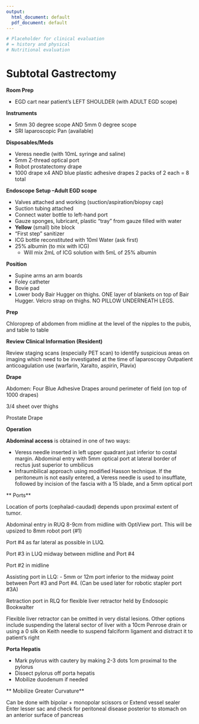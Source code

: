 ```yaml
---
output:
  html_document: default
  pdf_document: default
---
```

```r
# Placeholder for clinical evaluation
# = history and physical
# Nutritional evaluation
```

# Subtotal Gastrectomy  {#robo_stgastrectomy_salo}

**Room Prep**

- EGD cart near patient’s LEFT SHOULDER (with ADULT EGD scope)

**Instruments**

- 5mm 30 degree scope AND 5mm 0 degree scope
- SRI laparoscopic Pan (available)

**Disposables/Meds**

- Veress needle (with 10mL syringe and saline)
- 5mm Z-thread optical port 
- Robot prostatectomy drape
- 1000 drape x4 AND blue plastic adhesive drapes 2 packs of 2 each = 8 total

**Endoscope Setup –Adult EGD scope**

- Valves attached and working (suction/aspiration/biopsy cap)
- Suction tubing attached
- Connect water bottle to left-hand port
- Gauze sponges, lubricant, plastic “tray” from gauze filled with water
- **Yellow** (small) bite block
- “First step” sanitizer
- ICG bottle reconstituted with 10ml Water (ask first)
- 25% albumin (to mix with ICG)
  - Will mix 2mL of ICG solution with 5mL of 25% albumin



**Position**

- Supine arms an arm boards
- Foley catheter
- Bovie pad
- Lower body Bair Hugger on thighs. ONE layer of blankets on top of Bair Hugger. Velcro strap on thighs. NO PILLOW UNDERNEATH LEGS.

**Prep**

Chloroprep of abdomen from midline at the level of the nipples to the pubis, and table to table


**Review Clinical Information (Resident)**

Review staging scans (especially PET scan) to identify suspicious areas on imaging which need to be investigated at the time of laparoscopy
Outpatient anticoagulation use (warfarin, Xaralto, aspirin, Plavix)

**Drape**

Abdomen: Four Blue Adhesive Drapes around perimeter of field (on top of 1000 drapes)

3/4 sheet over thighs

Prostate Drape

**Operation**

**Abdominal access** is obtained in one of two ways:

- Veress needle inserted in left upper quadrant just inferior to costal margin. Abdominal entry with 5mm optical port at lateral border of rectus just superior to umbilicus
- Infraumbilical approach using modified Hasson technique. If the peritoneum is not easily entered, a Veress needle is used to insufflate, followed by incision of the fascia with a 15 blade, and a 5mm optical port

** Ports**

Location of ports (cephalad-caudad) depends upon proximal extent of tumor.

Abdominal entry in RUQ 8-9cm from midline with OptiView port. This will be upsized to 8mm robot port (#1)

Port #4 as far lateral as possible in LUQ.

Port #3 in LUQ midway between midline and Port #4

Port #2 in midline

Assisting port in LLQ:
  - 5mm or 12m port inferior to the midway point between Port #3 and Port #4. (Can be used later for robotic stapler port #3A)

Retraction port in RLQ for flexible liver retractor held by Endosopic Bookwalter

Flexible liver retractor can be omitted in very distal lesions.  Other options include suspending the lateral sector of liver with a 10cm Penrose drain or using a 0 silk on Keith needle to suspend falciform ligament and distract it to patient's right

**Porta Hepatis**

- Mark pylorus with cautery by making 2-3 dots 1cm proximal to the pylorus
- Dissect pylorus off porta hepatis
- Mobilize duodenum if needed

** Mobilize Greater Curvature**

Can be done with bipolar + monopolar scissors or Extend vessel sealer
Enter lesser sac and check for peritoneal disease posterior to stomach on an anterior surface of pancreas

